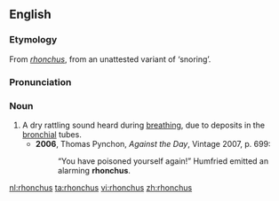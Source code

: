 ==English==
===Etymology===
From {{L.}} ''[[#Latin|rhonchus]]'', from an unattested variant of {{AGr.}} '''{{polytonic|[[ῥέγχος]]}}''' ‘snoring’.

===Pronunciation===
{{IPA|/ˈɹɒŋkəs/}}

===Noun===
{{en-noun|rhonchi}}

# A dry rattling sound heard during [[breathing]], due to deposits in the [[bronchial]] tubes.
#*'''2006''', Thomas Pynchon, ''Against the Day'', Vintage 2007, p. 699:
#*:“You have poisoned yourself again!” Humfried emitted an alarming '''rhonchus'''.

[[nl:rhonchus]]
[[ta:rhonchus]]
[[vi:rhonchus]]
[[zh:rhonchus]]